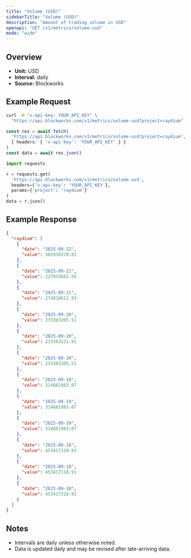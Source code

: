 ```yaml
---
title: "Volume (USD)"
sidebarTitle: "Volume (USD)"
description: "Amount of trading volume in USD"
openapi: "GET /v1/metrics/volume-usd"
mode: "wide"
---
```


## Overview

- **Unit:** USD
- **Interval:** daily
- **Source:** Blockworks

## Example Request

<CodeGroup>

```bash cURL
curl -H "x-api-key: YOUR_API_KEY" \
  "https://api.blockworks.com/v1/metrics/volume-usd?project=raydium"
```

```typescript TypeScript
const res = await fetch(
  'https://api.blockworks.com/v1/metrics/volume-usd?project=raydium',
  { headers: { 'x-api-key': 'YOUR_API_KEY' } }
)
const data = await res.json()
```

```python Python
import requests

r = requests.get(
  'https://api.blockworks.com/v1/metrics/volume-usd',
  headers={'x-api-key': 'YOUR_API_KEY'},
  params={'project': 'raydium'}
)
data = r.json()
```

</CodeGroup>

## Example Response

```json
{
  "raydium": [
    {
      "date": "2025-09-22",
      "value": 381938370.81
    },
    {
      "date": "2025-09-21",
      "value": 227833682.59
    },
    {
      "date": "2025-09-21",
      "value": 274818612.93
    },
    {
      "date": "2025-09-20",
      "value": 233383205.51
    },
    {
      "date": "2025-09-20",
      "value": 233383131.91
    },
    {
      "date": "2025-09-20",
      "value": 233383205.51
    },
    {
      "date": "2025-09-19",
      "value": 314681983.07
    },
    {
      "date": "2025-09-19",
      "value": 314681983.07
    },
    {
      "date": "2025-09-19",
      "value": 314681983.07
    },
    {
      "date": "2025-09-18",
      "value": 453417118.91
    },
    {
      "date": "2025-09-18",
      "value": 453417118.91
    },
    {
      "date": "2025-09-18",
      "value": 453417118.91
    }
  ]
}
```

## Notes
- Intervals are daily unless otherwise noted.
- Data is updated daily and may be revised after late-arriving data.